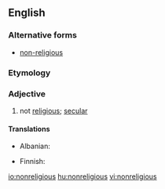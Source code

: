 {{also|non-religious}}
==English==

===Alternative forms===
* [[non-religious]]

===Etymology===
{{prefix|en|non|religious}}

===Adjective===
{{en-adj|-}}

# not [[religious]]; [[secular]]

====Translations====
{{trans-top|not religious; secular}}
* Albanian: {{t+|sq|jofetar}}
{{trans-mid}}
* Finnish: {{t|fi|epäuskonnollinen}}
{{trans-bottom}}

[[io:nonreligious]]
[[hu:nonreligious]]
[[vi:nonreligious]]